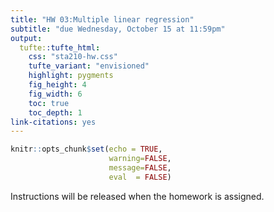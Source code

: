 ```yaml
---
title: "HW 03:Multiple linear regression"
subtitle: "due Wednesday, October 15 at 11:59pm"
output: 
  tufte::tufte_html:
    css: "sta210-hw.css"
    tufte_variant: "envisioned"
    highlight: pygments
    fig_height: 4
    fig_width: 6
    toc: true
    toc_depth: 1
link-citations: yes
---
```


```r
knitr::opts_chunk$set(echo = TRUE,
                      warning=FALSE,
                      message=FALSE,
                      eval  = FALSE)
```


Instructions will be released when the homework is assigned. 

<!--
# Introduction 

In this assignment, you'll use regression analysis to explore the growth rate for young adult lemurs at the Duke Lemur Center. 

## Learning goals

In this assignment, you will...

- practice the regression analysis workflow - from exploratory data analysis through drawing conclusions 
- write results and conclusions in narrative form. 
- gain experience analyzing data through an open-ended analysis process.

# Getting started 

-   Go to the [**sta210-fa21**](https://www.github.com/sta210-fa21) organization on GitHub. Click on the repo with the prefix **hw-03**. It contains the starter documents you need to complete the lab.

- Clone the repo and start a new project in RStudio. See the [Lab 01 instructions](https://sta210-fa21.netlify.app/labs/lab-01-ikea.html) for details on cloning a repo, starting a new R project and configuring git. 


## Packages 

You will use the following packages in this assignment. 

```r
library(tidyverse)
library(broom)
library(knitr) 
```

```r
derby <- read_csv("data/derbyplus.csv")
derby <- derby %>%
  mutate(year=year-1896)
```

# Exercises

## Part 1: Kentucky Derby 

This section of the homework contains short answer questions focused on concepts. Some of these questions may also require short chunks of code to produce the output needed to answer the question. All answers should be written in complete sentences. 

The Kentucky Derby is a 1.25 mile horse race held annually at the Churchill Downs race track in Louisville, Kentucky. The data used to fit the regression model in this analysis includes information about 122 derbies held 1896 to 2017. The analysis focuses on the following variables: 

- `year`: year of race recorded as number of years since 1896
    - e.g.: 2017 is recorded as `2017 - 1896 = 121`
- `condition`: condition of the track - fast, good, and slow.
    - "good" includes the official designations "good" and "dusty"
    - "slow" includes the official designations "slow", "heavy", "muddy", and "sloppy"
- `starters`: number of horses who raced
- `startersCent`: mean-centered value of `starters` calculated as (`starters` - 14)
- `speed`: average speed of the winner (in feet per second)

Below is a regression model using the main effects `year`, `condition`, `starters`, and  the interaction `year * condition` to explain variation in `speed`.  The statistical model 


```r
model <- lm(speed ~ year + starters + condition + year*condition, data=derby)
kable(tidy(model, conf.int = T), digits = 3)
```

1. Write the equation of the statistical model being estimated by the regression equation. 

2. Interpret the effect of year on the speed of the winner for 
  - Fast track conditions.
  - Slow track conditions.

3. State the estimate and p-value associated with the following analysis tasks. If the information is not available in the regression table, state how you could refit the regression model to get the desired information. 

  - (a) Effect of year is the same for fast track conditions and good track conditions. 
4. What is the p-value for the test that the mean winning speed is the same for fast track conditions and good track conditions, given *year* and *starters* both equal 0? 

5. What is the p-value for the test that the slope of year is the same for fast track conditions and good track conditions (holding year and starters constant)? 

6. What is the 95% confidence interval for the amount by which the slope of year for slow track conditions exceeds the slope of year for fast track conditions?

7. Let's conduct the nested F test to test whether the slope of year is the same for all three condition types. In other words, we wish to test the hypotheses

$$ \begin{aligned} &H_0: \beta_5 = \beta_6 = 0 \\
&H_a: \text{ at least one }\beta_j \text{ is not 0}\end{aligned}$$

The residual sum of squares for the model shown above is 50.076 with 115 degrees of freedom. The residual sum of squares for the model that does not include the interaction terms between year and condition is 54.307 with 117 degrees of freedom. Calculate the F test statistic and p-value for this test. What is your conclusion? 


## Part 2: Data Analysis

The *Data Analysis* section of homework contains open-ended data analysis questions. Your response should be neatly organized and read as a complete narrative. This means that in addition to addressing the question there should also be exploratory data analysis and an analysis of the model assumptions. In short, these questions should be treated as "mini-projects".

8. For this portion, you will use the `housing` data you started analyzing in [Lab 04](https://www2.stat.duke.edu/courses/Spring19/sta210.001/labs/lab-04-mlr.html). Use the code below to load the data and prepare the data.

```r
houses <- read_csv("data/KingCountyHouses.csv")
houses <- houses %>%
  filter(bedrooms <= 5 ) %>%
  mutate(floorsCat = as.factor(floors), 
         sqftCent = sqft - mean(sqft), 
         bedroomsCent = bedrooms - mean(bedrooms),
         bathroomsCent = bathrooms-mean(bathrooms),
         logprice = log(price))
```

Fit a regression model with `logprice` as the response and `floorsCat`, `sqftCent`, `bedroomsCent`, `bathroomsCent`, and `waterfront` as predictor variables. In your analysis, include the following: 

- Briefly explain why we should use the log-transformed version of `price` instead of the original version of the variable. 
- Describe the relationship between a house's price and square footage (holding all else constant), including the appropriate confidence intervals. 
- Describe how the expected price differs based on the number of floors in the house (holding all else constant). Include discussion about whether or not the differences are statistically significant.
- Consider the interaction between `waterfront` and `bedroomsCent`. Is this interaction significant? If so, describe how the relationship between `price` and `bedroomsCent` changes based on whether the house has a waterfront view. (*You do not need show a check of the model assumptions for this model if you've checked the model assumptions for the model without the interaction.*)

As usual, be sure to include exploratory data analysis and an analysis of the model assumptions.

## Extra Credit (5 pts)

To best satisfy the modeling assumptions, we should log-transform both the price and the square footage. Build a simple linear regression model of `logprice` versus `logsqft`, the log-transformed version of `sqft`. Display the model output. (*You do not need show a check of the model assumptions for this model.*)

- Interpret the intercept in terms of price. Does the intercept have a meaningful interpretation? Briefly explain. 
- Based on this model, what is the expected change in price when the square footage is multiplied by a factor of 1.1? 


# Grading

| **Total** | **70** |
|-------------------------------------------------------------|:--:|
| Questions 1 - 7 | 30 |
| Question 8 | 30 |
| Documents complete and neatly organized (Markdown and knitted documents) | 5 |
| Answers written in complete sentences | 3 |
| Regular and informative commit messages | 2 |


## Acknowledgement

The data used in this assignment was obtained from [https://github.com/proback/BYSH](https://github.com/proback/BYSH).

-->